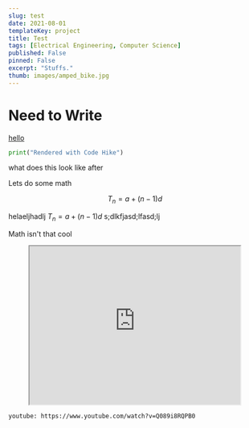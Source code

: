 ```yaml
---
slug: test
date: 2021-08-01
templateKey: project
title: Test
tags: [Electrical Engineering, Computer Science]
published: False
pinned: False
excerpt: "Stuffs."
thumb: images/amped_bike.jpg
---
```


# Need to Write

[hello](https://www.youtube.com/)

```python
print("Rendered with Code Hike")
```

what does this look like after

Lets do some math

$$
T_n = a + (n-1)d
$$

helaeljhadlj $T_n = a + (n-1)d$ s;dlkfjasd;lfasd;lj

Math isn't that cool

<p align="center">
  <iframe
    width="420"
    height="315"
    src="https://www.youtube.com/embed/tgbNymZ7vqY"
  ></iframe>
</p>

`youtube: https://www.youtube.com/watch?v=Q089i8RQPB0`
